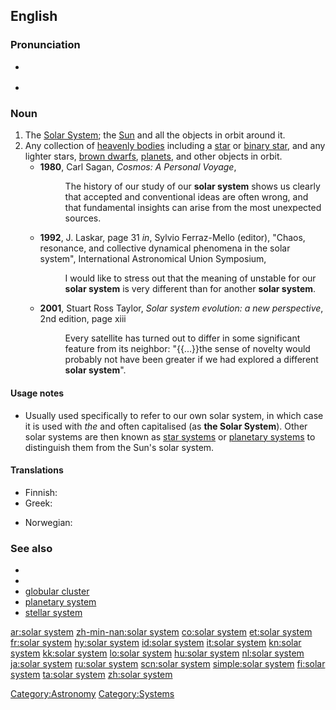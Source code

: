 {{also|Solar System}}
==English==
{{wikipedia}}

===Pronunciation===
* {{a|UK}} {{IPA|/ˈsəʊl.ə ˌsɪs.təm/}}
* {{a|US}} {{IPA|/ˈsoʊ.lɚ ˌsɪs.təm/}}

===Noun===
{{en-noun|sg=[[solar]] [[system]]}}

# The [[Solar System]]; the [[Sun]] and all the objects in orbit around it.
# Any collection of [[heavenly bodies]] including a [[star]] or [[binary star]], and any lighter stars, [[brown dwarf]]s, [[planet]]s, and other objects in orbit.
#* '''1980''', Carl Sagan, ''Cosmos: A Personal Voyage'',
#*: The history of our study of our '''solar system''' shows us clearly that accepted and conventional ideas are often wrong, and that fundamental insights can arise from the most unexpected sources.
#* '''1992''', J. Laskar, page 31 ''in'', Sylvio Ferraz-Mello (editor), "Chaos, resonance, and collective dynamical phenomena in the solar system", International Astronomical Union Symposium,
#*: I would like to stress out that the meaning of unstable for our '''solar system''' is very different than for another '''solar system'''.
#* '''2001''', Stuart Ross Taylor, ''Solar system evolution: a new perspective'', 2nd edition, page xiii
#*: Every satellite has turned out to differ in some significant feature from its neighbor: "{{...}}the sense of novelty would probably not have been greater if we had explored a different '''solar system'''".

====Usage notes====
* Usually used specifically to refer to our own solar system, in which case it is used with ''the'' and often capitalised (as '''the Solar System''').  Other solar systems are then known as [[star system]]s or [[planetary system]]s to distinguish them from the Sun's solar system.

====Translations====
{{trans-see|Solar System}}
{{trans-top|any collection of heavenly bodies orbiting a star}}
* Finnish: {{t+|fi|aurinkokunta}}
* Greek: {{t+|el|ηλιακό σύστημα|n|tr=iliakó sýstima}}
{{trans-mid}}
* Norwegian: {{t+|no|solsystem|n}}
{{trans-bottom}}

===See also===
* {{list|en|planets of the solar system}}
* {{list|en|dwarf planets of the solar system}}
* [[globular cluster]]
* [[planetary system]]
* [[stellar system]]

[[Category:Astronomy]]
[[Category:Systems]]

[[ar:solar system]]
[[zh-min-nan:solar system]]
[[co:solar system]]
[[et:solar system]]
[[fr:solar system]]
[[hy:solar system]]
[[id:solar system]]
[[it:solar system]]
[[kn:solar system]]
[[kk:solar system]]
[[lo:solar system]]
[[hu:solar system]]
[[nl:solar system]]
[[ja:solar system]]
[[ru:solar system]]
[[scn:solar system]]
[[simple:solar system]]
[[fi:solar system]]
[[ta:solar system]]
[[zh:solar system]]